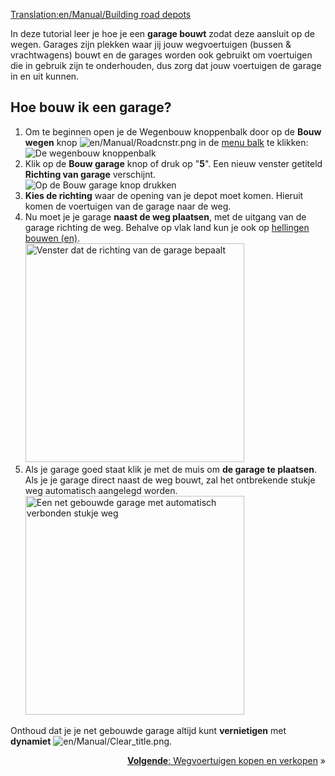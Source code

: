 [[Translation:en/Manual/Building road depots]]
{{nl/Manual/Tutorial/Tutorial}}

In deze tutorial leer je hoe je een '''garage bouwt''' zodat deze aansluit op de wegen.
Garages zijn plekken waar jij jouw wegvoertuigen (bussen & vrachtwagens) bouwt en de garages worden ook gebruikt om voertuigen die in gebruik zijn te onderhouden, dus zorg dat jouw voertuigen de garage in en uit kunnen. 
== Hoe bouw ik een garage? ==
# Om te beginnen open je de Wegenbouw knoppenbalk door op de '''Bouw wegen''' knop [[File:en/Manual/Roadcnstr.png]] in de [[nl/Manual/Spelinterface#de-menubalk|menu balk]] te klikken:<br/>[[File:en/Manual/Road constructionnew.png|none|frame|De wegenbouw knoppenbalk]]
# Klik op de '''Bouw garage''' knop of druk op "'''5'''". Een nieuw venster getiteld '''Richting van garage''' verschijnt.<br/>[[File:en/Manual/New road depot.png|none|frame|Op de Bouw garage knop drukken]]
# '''Kies de richting''' waar de opening van je depot moet komen. Hieruit komen de voertuigen van de garage naar de weg.
# Nu moet je je garage '''naast de weg plaatsen''', met de uitgang van de garage richting de weg. Behalve op vlak land kun je ook op [[en/Archive/Manual/Settings/Build on slopes|hellingen bouwen (en)]].<br/>[[File:en/Manual/Road depot direction.png|none|thumb|350px|Venster dat de richting van de garage bepaalt]]
# Als je garage goed staat klik je met de muis om '''de garage te plaatsen'''. Als je je garage direct naast de weg bouwt, zal het ontbrekende stukje weg automatisch aangelegd worden.<br/>[[File:en/Manual/Tutorial bus 4.png|none|thumb|350px|Een net gebouwde garage met automatisch verbonden stukje weg]]

Onthoud dat je je net gebouwde garage altijd kunt '''vernietigen''' met '''dynamiet''' [[File:en/Manual/Clear title.png]].

<span style="float: right">[[nl/Manual/Wegvoertuigen kopen en verkopen|'''Volgende''': Wegvoertuigen kopen en verkopen]] &raquo;</span>